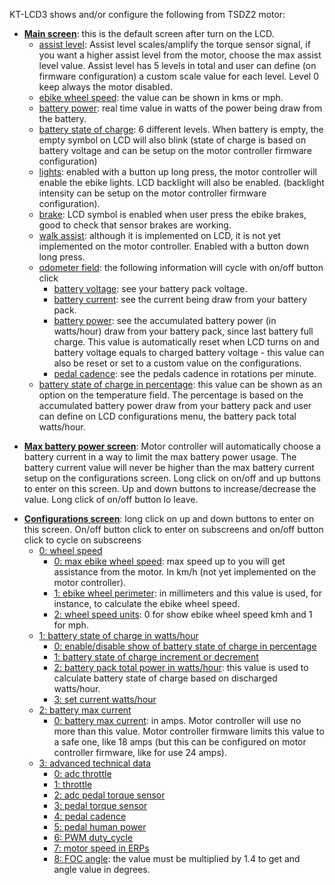 
KT-LCD3 shows and/or configure the following from TSDZ2 motor:

* '''<u>Main screen</u>''': this is the default screen after turn on the LCD.
** <u>assist level</u>: Assist level scales/amplify the torque sensor signal, if you want a higher assist level from the motor, choose the max assist level value. Assist level has 5 levels in total and user can define (on firmware configuration) a custom scale value for each level. Level 0 keep always the motor disabled.
** <u>ebike wheel speed</u>: the value can be shown in kms or mph.
** <u>battery power</u>: real time value in watts of the power being draw from the battery.
** <u>battery state of charge</u>: 6 different levels. When battery is empty, the empty symbol on LCD will also blink (state of charge is based on battery voltage and can be setup on the motor controller firmware configuration)
** <u>lights</u>: enabled with a button up long press, the motor controller will enable the ebike lights. LCD backlight will also be enabled. (backlight intensity can be setup on the motor controller firmware configuration).
** <u>brake</u>: LCD symbol is enabled when user press the ebike brakes, good to check that sensor brakes are working.
** <u>walk assist</u>: although it is implemented on LCD, it is not yet implemented on the motor controller. Enabled with a button down long press.
** <u>odometer field</u>: the following information will cycle with on/off button click
*** <u>battery voltage</u>: see your battery pack voltage.
*** <u>battery current</u>: see the current being draw from your battery pack.
*** <u>battery power</u>: see the accumulated battery power (in watts/hour) draw from your battery pack, since last battery full charge. This value is automatically reset when LCD turns on and battery voltage equals to charged battery voltage - this value can also be reset or set to a custom value on the configurations.
*** <u>pedal cadence</u>: see the pedals cadence in rotations per minute.
** <u>battery state of charge in percentage</u>: this value can be shown as an option on the temperature field. The percentage is based on the accumulated battery power draw from your battery pack and user can define on LCD configurations menu, the battery pack total watts/hour.

* '''<u>Max battery power screen</u>''': Motor controller will automatically choose a battery current in a way to limit the max battery power usage. The battery current value will never be higher than the max battery current setup on the configurations screen. Long click on on/off and up buttons to enter on this screen. Up and down buttons to increase/decrease the value. Long click of on/off button lo leave.

* '''<u>Configurations screen</u>''': long click on up and down buttons to enter on this screen. On/off button click to enter on subscreens and on/off button click to cycle on subscreens
** <u>0: wheel speed</u>
*** <u>0: max ebike wheel speed</u>: max speed up to you will get assistance from the motor. In km/h (not yet implemented on the motor controller).
*** <u>1: ebike wheel perimeter</u>: in millimeters and this value is used, for instance, to calculate the ebike wheel speed.
*** <u>2: wheel speed units</u>: 0 for show ebike wheel speed kmh and 1 for mph.
** <u>1: battery state of charge in watts/hour</u>
*** <u>0: enable/disable show of battery state of charge in percentage</u>
*** <u>1: battery state of charge increment or decrement</u>
*** <u>2: battery pack total power in watts/hour</u>: this value is used to calculate battery state of charge based on discharged watts/hour.
*** <u>3: set current watts/hour</u>
** <u>2: battery max current</u>
*** <u>0: battery max current</u>: in amps. Motor controller will use no more than this value. Motor controller firmware limits this value to a safe one, like 18 amps (but this can be configured on motor controller firmware, like for use 24 amps).
** <u>3: advanced technical data</u>
*** <u>0: adc throttle</u>
*** <u>1: throttle</u>
*** <u>2: adc pedal torque sensor</u>
*** <u>3: pedal torque sensor</u>
*** <u>4: pedal cadence</u>
*** <u>5: pedal human power</u>
*** <u>6: PWM duty_cycle</u>
*** <u>7: motor speed in ERPs</u>
*** <u>8: FOC angle</u>: the value must be multiplied by 1.4 to get and angle value in degrees.